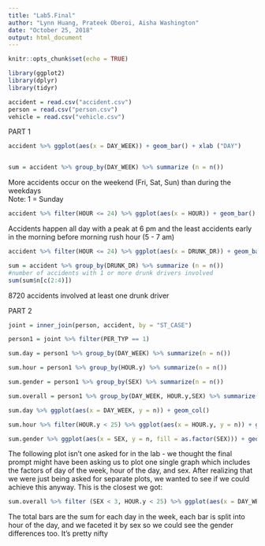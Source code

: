 ```yaml
---
title: "Lab5.Final"
author: "Lynn Huang, Prateek Oberoi, Aisha Washington"
date: "October 25, 2018"
output: html_document
---
```


```r
knitr::opts_chunk$set(echo = TRUE)
```

```r
library(ggplot2)
library(dplyr)
library(tidyr)

accident = read.csv("accident.csv")
person = read.csv("person.csv")
vehicle = read.csv("vehicle.csv")
```

PART 1

```r
accident %>% ggplot(aes(x = DAY_WEEK)) + geom_bar() + xlab ("DAY")


sum = accident %>% group_by(DAY_WEEK) %>% summarize (n = n())
```

More accidents occur on the weekend (Fri, Sat, Sun) than during the weekdays  
Note: 1 = Sunday

```r
accident %>% filter(HOUR <= 24) %>% ggplot(aes(x = HOUR)) + geom_bar() 
```

Accidents happen all day with a peak at 6 pm and the least accidents early in the morning before morning rush hour (5 - 7 am)  

```r
accident %>% filter(HOUR <= 24) %>% ggplot(aes(x = DRUNK_DR)) + geom_bar() 

sum = accident %>% group_by(DRUNK_DR) %>% summarize (n = n())
#number of accidents with 1 or more drunk drivers involved
sum(sum$n[c(2:4)])
```

8720 accidents involved at least one drunk driver

PART 2 

```r
joint = inner_join(person, accident, by = "ST_CASE")

person1 = joint %>% filter(PER_TYP == 1)
```

```r
sum.day = person1 %>% group_by(DAY_WEEK) %>% summarize(n = n())

sum.hour = person1 %>% group_by(HOUR.y) %>% summarize(n = n())

sum.gender = person1 %>% group_by(SEX) %>% summarize(n = n())

sum.overall = person1 %>% group_by(DAY_WEEK, HOUR.y,SEX) %>% summarize(n = n())
```

```r
sum.day %>% ggplot(aes(x = DAY_WEEK, y = n)) + geom_col()
```

```r
sum.hour %>% filter(HOUR.y < 25) %>% ggplot(aes(x = HOUR.y, y = n)) + geom_col()
```

```r
sum.gender %>% ggplot(aes(x = SEX, y = n, fill = as.factor(SEX))) + geom_col() + ylab("COUNT") 
```

The following plot isn't one asked for in the lab - we thought the final prompt might have been asking us to plot one single graph which includes the factors of day of the week, hour of the day, and sex. After realizing that we were just being asked for separate plots, we wanted to see if we could achieve this anyway. This is the closest we got: 
```r
sum.overall %>% filter (SEX < 3, HOUR.y < 25) %>% ggplot(aes(x = DAY_WEEK,y = n, fill = as.factor(HOUR.y))) + geom_col() + facet_wrap(~SEX) + xlab ("Day") + ylab("Count") 
```
The total bars are the sum for each day in the week, each bar is split into hour of the day, and we faceted it by sex so we could see the gender differences too. It's pretty nifty
